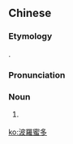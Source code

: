 {{also|波罗蜜多}}
==Chinese==
{{zh-forms|s=波罗蜜多|gloss=-}}

===Etymology===
{{bor|zh|sa|पारमिता}}.

===Pronunciation===
{{zh-pron
|m=bōluómìduō
|mc=y
|cat=n
}}

===Noun===
{{zh-noun}}

# {{lb|zh|Buddhism}} {{zh-alt-name|波羅蜜|[[paramita]]}}

[[ko:波羅蜜多]]